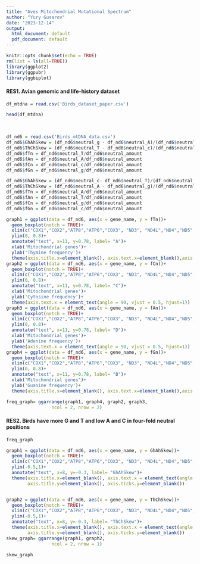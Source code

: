 ```yaml
---
title: "Aves Mitochondrial Mutational Spectrum"
author: "Yury Gusarov"
date: "2023-12-14"
output:
  html_document: default
  pdf_document: default
---
```



```r
knitr::opts_chunk$set(echo = TRUE)
rm(list = ls(all=TRUE))
library(ggplot2)
library(ggpubr)
library(ggbiplot)
```
#### RES1. Avian genomic and life-history dataset
```r
df_mtdna = read.csv('Birds_dataset_paper.csv')
```
```r
head(df_mtdna)
```
<br>

```r
df_nd6 = read.csv('Birds_mtDNA_data.csv')
df_nd6$GhAhSkew = (df_nd6$neutral_g - df_nd6$neutral_A)/(df_nd6$neutral_g + df_nd6$neutral_A)
df_nd6$ThChSkew = (df_nd6$neutral_T - df_nd6$neutral_c)/(df_nd6$neutral_T + df_nd6$neutral_c)
df_nd6$fTn = df_nd6$neutral_T/df_nd6$neutral_amount
df_nd6$fAn = df_nd6$neutral_A/df_nd6$neutral_amount
df_nd6$fCn = df_nd6$neutral_c/df_nd6$neutral_amount
df_nd6$fGn = df_nd6$neutral_g/df_nd6$neutral_amount

df_nd6$GhAhSkew = (df_nd6$neutral_c- df_nd6$neutral_T)/(df_nd6$neutral_c + df_nd6$neutral_T)
df_nd6$ThChSkew = (df_nd6$neutral_A - df_nd6$neutral_g)/(df_nd6$neutral_A + df_nd6$neutral_g)
df_nd6$fTn = df_nd6$neutral_A/df_nd6$neutral_amount
df_nd6$fAn = df_nd6$neutral_T/df_nd6$neutral_amount
df_nd6$fCn = df_nd6$neutral_g/df_nd6$neutral_amount
df_nd6$fGn = df_nd6$neutral_c/df_nd6$neutral_amount

graph1 = ggplot(data = df_nd6, aes(x = gene_name, y = fTn))+
  geom_boxplot(notch = TRUE)+
  xlim(c("COX1","COX2","ATP8","ATP6","COX3", "ND3", "ND4L","ND4","ND5","CYTB","ND6","ND1","ND2"))+
  ylim(0, 0.8)+
  annotate("text", x=11, y=0.78, label= "A")+
  xlab('Mitochondrial genes')+
  ylab('Thymine frequency')+
  theme(axis.title.x=element_blank(), axis.text.x=element_blank(),axis.ticks.x=element_blank())        
graph2 = ggplot(data = df_nd6, aes(x = gene_name, y = fCn))+
  geom_boxplot(notch = TRUE)+
  xlim(c("COX1","COX2","ATP8","ATP6","COX3", "ND3", "ND4L","ND4","ND5","CYTB","ND6","ND1","ND2"))+
  ylim(0, 0.8)+
  annotate("text", x=11, y=0.78, label= "C")+
  xlab('Mitochondrial genes')+
  ylab('Cytosine frequency')+
  theme(axis.text.x = element_text(angle = 90, vjust = 0.5, hjust=1))
graph3 = ggplot(data = df_nd6, aes(x = gene_name, y = fAn))+
  geom_boxplot(notch = TRUE)+
  xlim(c("COX1","COX2","ATP8","ATP6","COX3", "ND3", "ND4L","ND4","ND5","CYTB","ND6","ND1","ND2"))+
  ylim(0, 0.8)+
  annotate("text", x=11, y=0.78, label= "D")+
  xlab('Mitochondrial genes')+
  ylab('Adenine frequency')+
  theme(axis.text.x = element_text(angle = 90, vjust = 0.5, hjust=1))
graph4 = ggplot(data = df_nd6, aes(x = gene_name, y = fGn))+
  geom_boxplot(notch = TRUE)+
  xlim(c("COX1","COX2","ATP8","ATP6","COX3", "ND3", "ND4L","ND4","ND5","CYTB","ND6","ND1","ND2"))+
  ylim(0, 0.8)+
  annotate("text", x=11, y=0.78, label= "B")+
  xlab('Mitochondrial genes')+
  ylab('Guanine frequency')+
  theme(axis.title.x=element_blank(), axis.text.x=element_blank(),axis.ticks.x=element_blank())

freq_graph= ggarrange(graph1, graph4, graph2, graph3,
                 ncol = 2, nrow = 2)
```
#### RES2. Birds have more G and T and low A and C in four-fold neutral positions
```r
freq_graph
```
```r
graph1 = ggplot(data = df_nd6, aes(x = gene_name, y = GhAhSkew))+
  geom_boxplot(notch = TRUE)+
  xlim(c("COX1","COX2","ATP8","ATP6","COX3", "ND3", "ND4L","ND4","ND5","CYTB","ND6","ND1","ND2"))+
  ylim(-0.5,1)+
  annotate("text", x=8, y=-0.3, label= "GhAhSkew")+
  theme(axis.title.x=element_blank(), axis.text.x = element_text(angle = 90, vjust = 0.5, hjust=1),
        axis.title.y=element_blank(), axis.ticks.y=element_blank())


graph2 = ggplot(data = df_nd6, aes(x = gene_name, y = ThChSkew))+
  geom_boxplot(notch = TRUE)+
  xlim(c("COX1","COX2","ATP8","ATP6","COX3", "ND3", "ND4L","ND4","ND5","CYTB","ND6","ND1","ND2"))+
  ylim(-0.5,1)+
  annotate("text", x=8, y=-0.3, label= "ThChSkew")+
  theme(axis.title.x=element_blank(), axis.text.x = element_text(angle = 90, vjust = 0.5, hjust=1),
        axis.title.y=element_blank(), axis.ticks.y=element_blank())
skew_graph= ggarrange(graph1, graph2,
                 ncol = 2, nrow = 1)
```
```r
skew_graph
```
